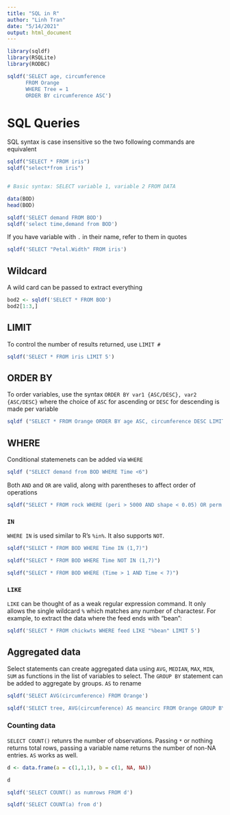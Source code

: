 ```yaml
---
title: "SQL in R"
author: "Linh Tran"
date: "5/14/2021"
output: html_document
---
```


```r
library(sqldf)
library(RSQLite)
library(RODBC)


```


```r
sqldf('SELECT age, circumference 
      FROM Orange 
      WHERE Tree = 1 
      ORDER BY circumference ASC')
```

# SQL Queries

SQL syntax is case insensitive so the two following commands are equivalent

```r
sqldf("SELECT * FROM iris")
sqldf("select*from iris")


# Basic syntax: SELECT variable 1, variable 2 FROM DATA
```


```r
data(BOD)
head(BOD)

sqldf('SELECT demand FROM BOD')
sqldf('select time,demand from BOD')

```


If you have variable with `.` in their name, refer to them in quotes

```r
sqldf('SELECT "Petal.Width" FROM iris')
```

## Wildcard

A wild card can be passed to extract everything

```r
bod2 <- sqldf('SELECT * FROM BOD')
bod2[1:3,]
```


## LIMIT

To control the number of results returned, use `LIMIT #`

```r
sqldf('SELECT * FROM iris LIMIT 5')
```


## ORDER BY

To order variables, use the syntax `ORDER BY var1 {ASC/DESC}, var2 {ASC/DESC}` where the choice of `ASC` for ascending or `DESC` for descending is made per variable

```r
sqldf ("SELECT * FROM Orange ORDER BY age ASC, circumference DESC LIMIT 10")
```


## WHERE

Conditional statemenets can be added via `WHERE`

```r
sqldf ("SELECT demand from BOD WHERE Time <6")
```

Both `AND` and `OR` are valid, along with parentheses to affect order of operations

```r
sqldf("SELECT * FROM rock WHERE (peri > 5000 AND shape < 0.05) OR perm > 1000")
```


### `IN`

`WHERE IN ` is used similar to R's ` %in% `. It also supports `NOT`. 

```r
sqldf("SELECT * FROM BOD WHERE Time IN (1,7)")

sqldf("SELECT * FROM BOD WHERE Time NOT IN (1,7)")

sqldf("SELECT * FROM BOD WHERE (Time > 1 AND Time < 7)")

```


### `LIKE`

`LIKE` can be thought of as a weak regular expression command. It only allows the single wildcard `%` which matches any number of charactesr. For example, to extract the data where the feed ends with "bean":

```r
sqldf('SELECT * FROM chickwts WHERE feed LIKE "%bean" LIMIT 5')
```



## Aggregated data

Select statements can create aggregated data using `AVG`, `MEDIAN`, `MAX`, `MIN`, `SUM` as functions in the list of variables to select. The `GROUP BY` statement can be added to aggregate by groups. `AS` to rename

```r
sqldf('SELECT AVG(circumference) FROM Orange')
```


```r
sqldf('SELECT tree, AVG(circumference) AS meancirc FROM Orange GROUP BY tree')

```


### Counting data

`SELECT COUNT()` retunrs the number of observations. Passing `*` or nothing returns total rows, passing a variable name returns the number of non-NA entries. `AS` works as well.

```r
d <- data.frame(a = c(1,1,1), b = c(1, NA, NA))

d
```

```r
sqldf('SELECT COUNT() as numrows FROM d')

sqldf('SELECT COUNT(a) from d')
```

